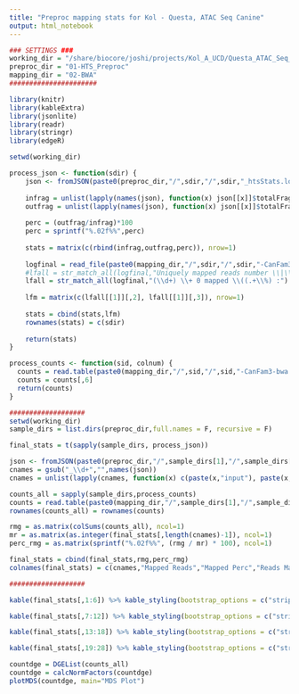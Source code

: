 ```yaml
---
title: "Preproc mapping stats for Kol - Questa, ATAC Seq Canine"
output: html_notebook
---
```



```r

### SETTINGS ###
working_dir = "/share/biocore/joshi/projects/Kol_A_UCD/Questa_ATAC_Seq_Canine_FULL"
preproc_dir = "01-HTS_Preproc"
mapping_dir = "02-BWA"
######################

library(knitr)
library(kableExtra)
library(jsonlite)
library(readr)
library(stringr)
library(edgeR)

setwd(working_dir)

process_json <- function(sdir) { 
    json <- fromJSON(paste0(preproc_dir,"/",sdir,"/",sdir,"_htsStats.log"))
    
    infrag = unlist(lapply(names(json), function(x) json[[x]]$totalFragmentsInput))
    outfrag = unlist(lapply(names(json), function(x) json[[x]]$totalFragmentsOutput))
    
    perc = (outfrag/infrag)*100
    perc = sprintf("%.02f%%",perc)
    
    stats = matrix(c(rbind(infrag,outfrag,perc)), nrow=1)
    
    logfinal = read_file(paste0(mapping_dir,"/",sdir,"/",sdir,"-CanFam3-bwa.bam.flagstat"))
    #lfall = str_match_all(logfinal,"Uniquely mapped reads number \\|\\t(\\d+)\\n.+Uniquely mapped reads \\% \\|\\t(.+\\%)")
    lfall = str_match_all(logfinal,"(\\d+) \\+ 0 mapped \\((.+\\%) :")
    
    lfm = matrix(c(lfall[[1]][,2], lfall[[1]][,3]), nrow=1)
    
    stats = cbind(stats,lfm)
    rownames(stats) = c(sdir)
    
    return(stats)
}

process_counts <- function(sid, colnum) {
  counts = read.table(paste0(mapping_dir,"/",sid,"/",sid,"-CanFam3-bwa.counts"),row.names = 1,sep='\t',stringsAsFactors = F,header = F,skip=3)
  counts = counts[,6]
  return(counts)
}
```

```r
###################
setwd(working_dir)
sample_dirs = list.dirs(preproc_dir,full.names = F, recursive = F)

final_stats = t(sapply(sample_dirs, process_json))

json <- fromJSON(paste0(preproc_dir,"/",sample_dirs[1],"/",sample_dirs[1],"_htsStats.log"))
cnames = gsub("_\\d+","",names(json))
cnames = unlist(lapply(cnames, function(x) c(paste(x,"input"), paste(x,"output"), paste(x,"perc"))))

counts_all = sapply(sample_dirs,process_counts)
counts = read.table(paste0(mapping_dir,"/",sample_dirs[1],"/",sample_dirs[1],"-CanFam3-bwa.counts"),row.names = 1,sep='\t',stringsAsFactors = F,header=F,skip=3)
rownames(counts_all) = rownames(counts)

rmg = as.matrix(colSums(counts_all), ncol=1)
mr = as.matrix(as.integer(final_stats[,length(cnames)-1]), ncol=1)
perc_rmg = as.matrix(sprintf("%.02f%%", (rmg / mr) * 100), ncol=1)

final_stats = cbind(final_stats,rmg,perc_rmg)
colnames(final_stats) = c(cnames,"Mapped Reads","Mapped Perc","Reads Mapped to Genes","Perc Reads Mapped to Genes")

###################

kable(final_stats[,1:6]) %>% kable_styling(bootstrap_options = c("striped", "hover"))

```


```r
kable(final_stats[,7:12]) %>% kable_styling(bootstrap_options = c("striped", "hover"))

```

```r
kable(final_stats[,13:18]) %>% kable_styling(bootstrap_options = c("striped", "hover"))

```

```r
kable(final_stats[,19:28]) %>% kable_styling(bootstrap_options = c("striped", "hover"))
```

```r
countdge = DGEList(counts_all)
countdge = calcNormFactors(countdge)
plotMDS(countdge, main="MDS Plot")
```

